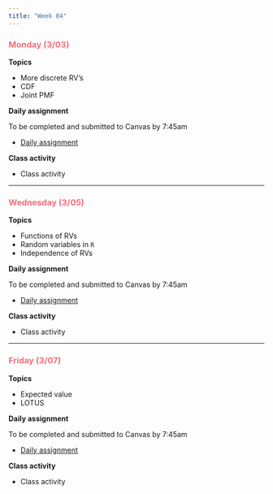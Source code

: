 ```yaml
---
title: "Week 04"
---
```


::: {style="color: #F66D7A"}
### Monday (3/03)
:::

**Topics**

-   More discrete RV's
-   CDF
-   Joint PMF

**Daily assignment**

To be completed and submitted to Canvas by 7:45am

-   [Daily assignment](daily/DA_09.pdf)

**Class activity**

-   Class activity

------------------------------------------------------------------------

::: {style="color: #F66D7A"}
### Wednesday (3/05)
:::

**Topics**

-   Functions of RVs
-   Random variables in `R`
-   Independence of RVs

**Daily assignment**

To be completed and submitted to Canvas by 7:45am

-   [Daily assignment](daily/DA_10.pdf)

**Class activity**

-   Class activity

------------------------------------------------------------------------

::: {style="color: #F66D7A"}
### Friday (3/07)
:::

**Topics**

-   Expected value
-   LOTUS

**Daily assignment**

To be completed and submitted to Canvas by 7:45am

-   [Daily assignment](daily/DA_11.pdf)

**Class activity**

-   Class activity
